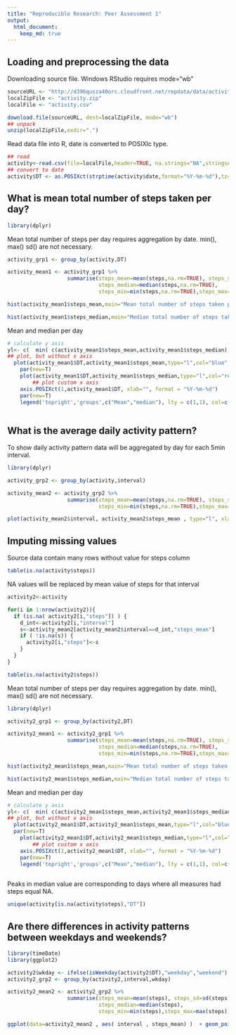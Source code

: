 ```yaml
---
title: "Reproducible Research: Peer Assessment 1"
output: 
  html_document:
    keep_md: true
---
```



## Loading and preprocessing the data
Downloading source file. Windows RStudio requires mode="wb"
```r
sourceURL <- "http://d396qusza40orc.cloudfront.net/repdata/data/activity.zip"
localZipFile <- "activity.zip"
localFile <- "activity.csv"

download.file(sourceURL, dest=localZipFile, mode="wb")
## unpack
unzip(localZipFile,exdir=".")
```
Read data file into R, date is converted to POSIXlc type.
```r
## read
activity<-read.csv(file=localFile,header=TRUE, na.strings="NA",stringsAsFactors = FALSE)
## convert to date
activity$DT <- as.POSIXct(strptime(activity$date,format="%Y-%m-%d"),tz="UTC")
```

## What is mean total number of steps taken per day?
```r
library(dplyr)
```
Mean total number of steps per day requires aggregation by date. min(), max() sd() are not necessary.
```r
activity_grp1 <- group_by(activity,DT)

activity_mean1 <- activity_grp1 %>% 
                   summarise(steps_mean=mean(steps,na.rm=TRUE), steps_sd=sd(steps,na.rm=TRUE),
                             steps_median=median(steps,na.rm=TRUE),
                             steps_min=min(steps,na.rm=TRUE),steps_max=max(steps,na.rm.=TRUE))
```

```r
hist(activity_mean1$steps_mean,main="Mean total number of steps taken per day",xlab="mean total number of steps per day",col="blue")

hist(activity_mean1$steps_median,main="Median total number of steps taken per day",xlab="median total number of steps per day",col="red")
```
Mean and median per day
```r
# calculate y axis
yl<- c(  min( c(activity_mean1$steps_mean,activity_mean1$steps_median),na.rm=TRUE)  , max( c(activity_mean1$steps_mean,activity_mean1$steps_median),na.rm=TRUE ) )
## plot, but without x axis 
  plot(activity_mean1$DT,activity_mean1$steps_mean,type="l",col="blue",xlab="",ylab="", xaxt = "n", ylim=yl)
	par(new=T)
	plot(activity_mean1$DT,activity_mean1$steps_median,type="l",col="red",xlab="",ylab="", xaxt = "n", ylim=yl)
		## plot custom x axis
	axis.POSIXct(1,activity_mean1$DT, xlab="", format = "%Y-%m-%d")
	par(new=T)
	legend('topright','groups',c("Mean","median"), lty = c(1,1), col=c('blue','red'),bty="n")
	
```

## What is the average daily activity pattern?
To show daily activity pattern data will be aggregated by day for each 5min interval.
```r
library(dplyr)
```

```r
activity_grp2 <- group_by(activity,interval)

activity_mean2 <- activity_grp2 %>% 
                   summarise(steps_mean=mean(steps,na.rm=TRUE), steps_sd=sd(steps,na.rm=TRUE),
                             steps_min=min(steps,na.rm=TRUE),steps_max=max(steps,na.rm.=TRUE))
```

```r
plot(activity_mean2$interval, activity_mean2$steps_mean , type="l", xlab= "intervals", ylab= "mean number of steps", col="blue" , lwd=2)
```



## Imputing missing values
Source data contain many rows without value for steps column
```r
table(is.na(activity$steps))
```
NA values will be replaced by mean value of steps for that interval
```r
activity2<-activity
```
```r
for(i in 1:nrow(activity2)){
  if (is.na( activity2[i,"steps"]) ) {
    d_int<-activity2[i,"interval"]
    s<-activity_mean2[activity_mean2$interval==d_int,"steps_mean"]
    if ( !is.na(s)) {     
      activity2[i,"steps"]<-s  
    }
  }
}

```
```r
table(is.na(activity2$steps))
```
Mean total number of steps per day requires aggregation by date. min(), max() sd() are not necessary.
```r
library(dplyr)
```
```r
activity2_grp1 <- group_by(activity2,DT)

activity2_mean1 <- activity2_grp1 %>% 
                   summarise(steps_mean=mean(steps,na.rm=TRUE), steps_sd=sd(steps,na.rm=TRUE),
                             steps_median=median(steps,na.rm=TRUE),
                             steps_min=min(steps,na.rm=TRUE),steps_max=max(steps,na.rm.=TRUE))
```

```r
hist(activity2_mean1$steps_mean,main="Mean total number of steps taken per day",xlab="mean total number of steps per day",col="blue")

hist(activity2_mean1$steps_median,main="Median total number of steps taken per day",xlab="median total number of steps per day",col="red")
```
Mean and median per day
```r
# calculate y axis
yl<- c(  min( c(activity2_mean1$steps_mean,activity2_mean1$steps_median),na.rm=TRUE)  , max( c(activity2_mean1$steps_mean,activity2_mean1$steps_median),na.rm=TRUE ) )
## plot, but without x axis 
  plot(activity2_mean1$DT,activity2_mean1$steps_mean,type="l",col="blue",xlab="",ylab="", xaxt = "n", ylim=yl)
  par(new=T)
	plot(activity2_mean1$DT,activity2_mean1$steps_median,type="l",col="red",xlab="",ylab="", xaxt = "n", ylim=yl)
		## plot custom x axis
	axis.POSIXct(1,activity2_mean1$DT, xlab="", format = "%Y-%m-%d")
	par(new=T)
	legend('topright','groups',c("Mean","median"), lty = c(1,1), col=c('blue','red'),bty="n")
	
```
Peaks in median value are corresponding to days where all measures had steps equal NA.
```r
unique(activity[is.na(activity$steps),"DT"])
```

## Are there differences in activity patterns between weekdays and weekends?

```r
library(timeDate)
library(ggplot2)
```
```r
activity2$wkday <- ifelse(isWeekday(activity2$DT),"weekday","weekend")
activity2_grp2 <- group_by(activity2,interval,wkday)

activity2_mean2 <- activity2_grp2 %>% 
                   summarise(steps_mean=mean(steps), steps_sd=sd(steps),
                             steps_median=median(steps),
                             steps_min=min(steps),steps_max=max(steps))

```

```r
ggplot(data=activity2_mean2 , aes( interval , steps_mean) )  + geom_point() + facet_grid( . ~ wkday) 

```

